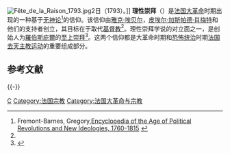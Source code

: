 {{Atheism}}
[[Image:Fête_de_la_Raison_1793.jpg|thumb]]2日（1793）。]]
'''理性崇拜'''（{{lang-fr|Culte de la Raison}}）是[[法国大革命|法国大革命]]时期出现的一种基于[[无神论|无神论]]<ref name="#1">Fremont-Barnes, Gregory,[http://books.google.com/books?id=6_2wkP4j-EsC&dq Encyclopedia of the Age of Political Revolutions and New Ideologies, 1760-1815] {{Wayback|url=http://books.google.com/books?id=6_2wkP4j-EsC&dq |date=20201105085809 }}</ref>的信仰。该信仰由[[雅克·埃贝尔|雅克·埃贝尔]]，[[皮埃尔·加斯帕德·肖梅特|皮埃尔·加斯帕德·肖梅特]]和他们的支持者创立，其目标在于取代[[基督教|基督教]]<ref name="#1"/>。理性崇拜学说的对立面之一，是创始人为[[馬克西米連·羅伯斯庇爾|羅伯斯庇爾]]的[[至上崇拜|至上崇拜]]<ref>{{cite web | title=War, Terror, and Resistance | url=http://chnm.gmu.edu/revolution/chap7c.html | accessdate=October 31, 2006 | archive-date=2018-08-16 | archive-url=https://web.archive.org/web/20180816042215/http://chnm.gmu.edu/revolution/chap7c.html | dead-url=no }}</ref>。这两个信仰都是大革命时期和[[恐怖统治|恐怖统治]]时期[[法国大革命时期法国的去天主教运动|法国去天主教运动]]的重要组成部分。

== 参考文献 ==
{{Reflist}}
{{无神论小作品}}
{{法國小作品}}
{{-}}
{{法國大革命}}

[[Category:无神论|C]]
[[Category:法国宗教|Category:法国宗教]]
[[Category:法国大革命与宗教|Category:法国大革命与宗教]]